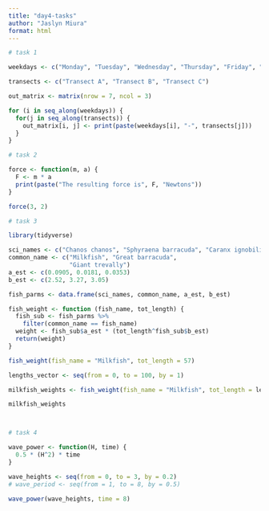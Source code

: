 ```yaml
---
title: "day4-tasks"
author: "Jaslyn Miura"
format: html
---
```


```r

# task 1

weekdays <- c("Monday", "Tuesday", "Wednesday", "Thursday", "Friday", "Saturday", "Sunday")

transects <- c("Transect A", "Transect B", "Transect C")

out_matrix <- matrix(nrow = 7, ncol = 3)

for (i in seq_along(weekdays)) {
  for(j in seq_along(transects)) {
    out_matrix[i, j] <- print(paste(weekdays[i], "-", transects[j]))
  }
}
```

```r

# task 2

force <- function(m, a) {
  F <- m * a  
  print(paste("The resulting force is", F, "Newtons"))
}

force(3, 2)
```


```r

# task 3

library(tidyverse)

sci_names <- c("Chanos chanos", "Sphyraena barracuda", "Caranx ignobilis")
common_name <- c("Milkfish", "Great barracuda",
                 "Giant trevally")
a_est <- c(0.0905, 0.0181, 0.0353)
b_est <- c(2.52, 3.27, 3.05)

fish_parms <- data.frame(sci_names, common_name, a_est, b_est)

fish_weight <- function (fish_name, tot_length) {
  fish_sub <- fish_parms %>% 
    filter(common_name == fish_name)
  weight <- fish_sub$a_est * (tot_length^fish_sub$b_est)
  return(weight)
}

fish_weight(fish_name = "Milkfish", tot_length = 57)

lengths_vector <- seq(from = 0, to = 100, by = 1)

milkfish_weights <- fish_weight(fish_name = "Milkfish", tot_length = lengths_vector)

milkfish_weights




```

```r

# task 4

wave_power <- function(H, time) {
  0.5 * (H^2) * time
}

wave_heights <- seq(from = 0, to = 3, by = 0.2)
# wave_period <- seq(from = 1, to = 8, by = 0.5)

wave_power(wave_heights, time = 8)

```


